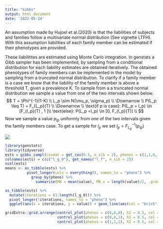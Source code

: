 ```yaml
---
title: "Gibbs"
output: html_document
date: '2022-05-24'
---
```



An assumption made by Hujoel et al.(2020) is that the liabilities of subjects and families follow a multivariate normal distribution (See vignette LTFH). With this assumption liabilities of each family member can be estimated if their phenotypes are provided. 

These liabilitites are estimated using Monte Carlo integration. In genstats a Gibb sampler has been implemented, by sampling from a conditional distribution for each liability estimates are obtained iteratively. The obtained phenotypes of family members can be implemented in the model by sampling from a truncated normal distribution.
To clarify if a family member is a case we know that the liability of the family member is above a threshold T, given a prevalence K. To sample from a a truncated normal distribution we sample a value from one of the two intervals shown below.
$$
T = \Phi^{-1}(1-K) \\
L_p \sim N(\mu_p, \sigma_p) \\
\Downarrow
\\
P(L_p \leq T) = F_{L_p}(T) \\
\Downarrow
\\
\text{if p is case}: P(L_p = l_p) \in [F_{l_p}(T) , 1 ]\\
\text{else}: P(L_p =l_p) \in [0, F_{l_p}(T)] \\
$$
Now we sample a value $p_{lp}$ uniformly from one of the two intervals given the family members case. To get a sample for $l_p$ we set $l_p = F_{L_p}^{-1}(p_{lp})$

![](Pseudocode.png)

```r
library(genstats)
library(tidyverse)
ests = gibbs_sampl(covmat = get_cov(0.5, n_sib = 2), phenos = c(1,1,0,1,0), K = 0.05, start_run = 500, all_est = TRUE)
colnames(ests) = c(c("l_g_0"), get_names("l_f", n_sib = 2))
ncol(ests)
means <- as_tibble(ests) %>% 
          pivot_longer(cols = everything(), names_to = "pheno") %>% 
            group_by(pheno) %>% 
              summarise(MN = mean(value), MN_x = length(value)/2, .groups = "keep")

as_tibble(ests) %>% 
  mutate(iterations = (1:length(l_g_0))) %>%
  pivot_longer(!iterations, names_to = "pheno") %>% 
  ggplot(aes(x = iterations, y = value)) + geom_line(aes(col = "brick")) + geom_hline(data = means, aes(yintercept = MN)) + facet_wrap(~pheno) + geom_label(data = means, aes(x = MN_x, label=round(MN,digits = 3), y=MN -0.1), size = 2.5, vjust = "top")
```


```r
gridExtra::grid.arrange(control_plot(phenos = c(0,0,0), h2 = 0.5, col = "blue"),
                        control_plot(phenos = c(0,0,1), h2 = 0.5, col = "blue"),
                        control_plot(phenos = c(1,1,1), h2 = 0.5, col = "red"))
```


